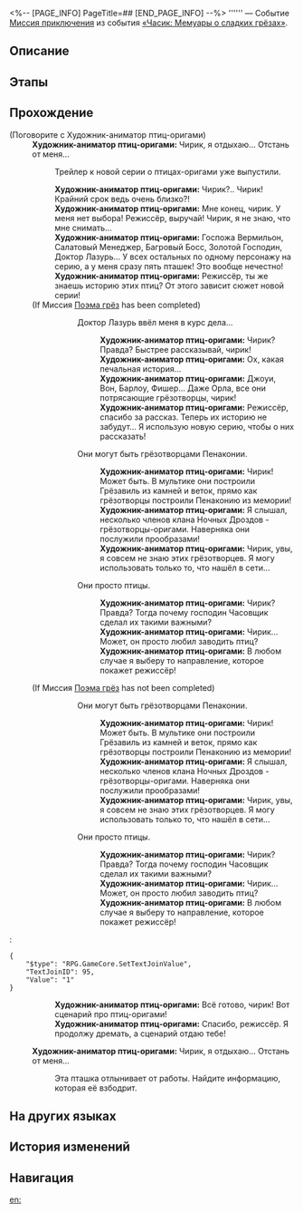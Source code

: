 <%-- [PAGE_INFO]
PageTitle=##
[END_PAGE_INFO] --%>
{{Дополнить|Диалоги.}}
{{Миссия Инфобокс
|id              = 8022113
|Название        = 
|Изображение     = Миссия .png
|Тип             = Миссия приключения
|Событие         = «Часик: Мемуары о сладких грёзах»
|Глава           = Однажды в... Грёзавиле
|Условия         = 
|Персонажи       = Первопроходец; Художник-аниматор птиц-оригами
|СтартЛокация    = [[Пенакония]] — [[Тематический парк Студии «Часы»]]
|Мир             = Пенакония
|Предыдущая      = 
|Следующая       = 
|Награды         = Журнал приключений*5; Спин-офф птиц-оригами*1 { text = Спин-офф птиц-оригами }; Кредиты*20 000
}}
'''''' — Событие [[Миссия приключения]] из события [[«Часик: Мемуары о сладких грёзах»]].

==Описание==
{{Описание|<!--официальное описание из Перекрёстка судеб-->}}

==Этапы==


==Прохождение==
{{Дополнить}}


;(Поговорите с Художник-аниматор птиц-оригами)
:'''Художник-аниматор птиц-оригами:''' Чирик, я отдыхаю... Отстань от меня...
::{{Диалог|Стрелка}} Трейлер к новой серии о птицах-оригами уже выпустили.
::'''Художник-аниматор птиц-оригами:''' Чирик?.. Чирик! Крайний срок ведь очень близко?!
::'''Художник-аниматор птиц-оригами:''' Мне конец, чирик. У меня нет выбора! Режиссёр, выручай! Чирик, я не знаю, что мне снимать...
::'''Художник-аниматор птиц-оригами:''' Госпожа Вермильон, Салатовый Менеджер, Багровый Босс, Золотой Господин, Доктор Лазурь... У всех остальных по одному персонажу на серию, а у меня сразу пять пташек! Это вообще нечестно!
::'''Художник-аниматор птиц-оригами:''' Режиссёр, ты же знаешь историю этих птиц? От этого зависит сюжет новой серии!
:;(If Миссия [[Поэма грёз]] has been completed)
:::{{Диалог|Стрелка}} Доктор Лазурь ввёл меня в курс дела...
::::'''Художник-аниматор птиц-оригами:''' Чирик? Правда? Быстрее рассказывай, чирик!
::::'''Художник-аниматор птиц-оригами:''' Ох, какая печальная история...
::::'''Художник-аниматор птиц-оригами:''' Джоуи, Вон, Барлоу, Фишер... Даже Орла, все они потрясающие грёзотворцы, чирик!
::::'''Художник-аниматор птиц-оригами:''' Режиссёр, спасибо за рассказ. Теперь их историю не забудут... Я использую новую серию, чтобы о них рассказать!
:::{{Диалог|Стрелка}} Они могут быть грёзотворцами Пенаконии.
::::'''Художник-аниматор птиц-оригами:''' Чирик! Может быть. В мультике они построили Грёзавиль из камней и веток, прямо как грёзотворцы построили Пенаконию из мемории!
::::'''Художник-аниматор птиц-оригами:''' Я слышал, несколько членов клана Ночных Дроздов - грёзотворцы-оригами. Наверняка они послужили прообразами!
::::'''Художник-аниматор птиц-оригами:''' Чирик, увы, я совсем не знаю этих грёзотворцев. Я могу использовать только то, что нашёл в сети...
:::{{Диалог|Стрелка}} Они просто птицы.
::::'''Художник-аниматор птиц-оригами:''' Чирик? Правда? Тогда почему господин Часовщик сделал их такими важными?
::::'''Художник-аниматор птиц-оригами:''' Чирик... Может, он просто любил заводить птиц?
::::'''Художник-аниматор птиц-оригами:''' В любом случае я выберу то направление, которое покажет режиссёр!
:;(If Миссия [[Поэма грёз]] has not been completed)
:::{{Диалог|Стрелка}} Они могут быть грёзотворцами Пенаконии.
::::'''Художник-аниматор птиц-оригами:''' Чирик! Может быть. В мультике они построили Грёзавиль из камней и веток, прямо как грёзотворцы построили Пенаконию из мемории!
::::'''Художник-аниматор птиц-оригами:''' Я слышал, несколько членов клана Ночных Дроздов - грёзотворцы-оригами. Наверняка они послужили прообразами!
::::'''Художник-аниматор птиц-оригами:''' Чирик, увы, я совсем не знаю этих грёзотворцев. Я могу использовать только то, что нашёл в сети...
:::{{Диалог|Стрелка}} Они просто птицы.
::::'''Художник-аниматор птиц-оригами:''' Чирик? Правда? Тогда почему господин Часовщик сделал их такими важными?
::::'''Художник-аниматор птиц-оригами:''' Чирик... Может, он просто любил заводить птиц?
::::'''Художник-аниматор птиц-оригами:''' В любом случае я выберу то направление, которое покажет режиссёр!
:<pre>{
	"$type": "RPG.GameCore.SetTextJoinValue",
	"TextJoinID": 95,
	"Value": "1"
}</pre>
::'''Художник-аниматор птиц-оригами:''' Всё готово, чирик! Вот сценарий про птиц-оригами!
::'''Художник-аниматор птиц-оригами:''' Спасибо, режиссёр. Я продолжу дремать, а сценарий отдаю тебе!
:'''Художник-аниматор птиц-оригами:''' Чирик, я отдыхаю... Отстань от меня...
::Эта пташка отлынивает от работы. Найдите информацию, которая её взбодрит.
{{Диалог Конец}}

==На других языках==
{{На других языках
|en   = 
|zhs  = 
|zht  = 
|ja   = 
|ko   = 
|es   = 
|fr   = 
|ru   = 
|th   = 
|vi   = 
|de   = 
|id   = 
|pt   = 
}}

==История изменений==
{{История изменений|3.5}}

==Навигация==
{{Миссия приключения Навбокс|Глава }}

[[en:]]
